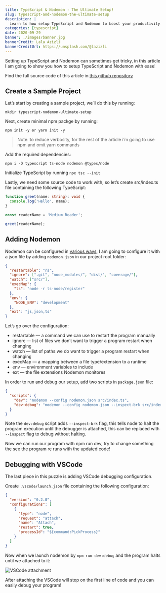 ```yaml
---
title: TypeScript & Nodemon - The Ultimate Setup!
slug: typescript-and-nodemon-the-ultimate-setup
description: |
  Learn to how setup TypeScript and Nodemon to boost your productivity and develop with ease!
categories: [typescript]
date: 2020-09-29
banner: ./images/banner.jpg
bannerCredit: Lala Azizli
bannerCreditUrl: https://unsplash.com/@lazizli
---
```


Setting up TypeScript and Nodemon can sometimes get tricky, in this article I am going to show you how to setup TypeScript and Nodemon with ease!

Find the full source code of this article in [this github repository](https://github.com/talohana/typescript-nodemon-ultimate-setup)

## Create a Sample Project

Let’s start by creating a sample project, we’ll do this by running:

```shell
mkdir typescript-nodemon-ultimate-setup
```

Next, create minimal npm packge by running:

```shell
npm init -y or yarn init -y
```

> Note: to reduce verbosity, for the rest of the article i’m going to use npm and omit yarn commands

Add the required dependencies:

```shell
npm i -D typescript ts-node nodemon @types/node
```

Initialize TypeScript by running `npx tsc --init`

Lastly, we need some source code to work with, so let’s create src/index.ts file containing the following TypeScript:

```ts
function greet(name: string): void {
  console.log('Hello', name);
}

const readerName = 'Medium Reader';

greet(readerName);
```

## Adding Nodemon

Nodemon can be configured in [various ways](https://github.com/remy/nodemon#config-files),
I am going to configure it with a json file by adding `nodemon.json` in our project root folder:

```json
{
  "restartable": "rs",
  "ignore": [".git", "node_modules/", "dist/", "coverage/"],
  "watch": ["src/"],
  "execMap": {
    "ts": "node -r ts-node/register"
  },
  "env": {
    "NODE_ENV": "development"
  },
  "ext": "js,json,ts"
}
```

Let’s go over the configuration:

- restartable — a command we can use to restart the program manually
- ignore — list of files we don’t want to trigger a program restart when changing
- watch — list of paths we do want to trigger a program restart when changing
- execMap — a mapping between a file type/extension to a runtime
- env — environment variables to include
- ext — the file extensions Nodemon monitores

In order to run and debug our setup, add two scripts in `package.json` file:

```json
{
  "scripts": {
    "dev": "nodemon --config nodemon.json src/index.ts",
    "dev:debug": "nodemon --config nodemon.json --inspect-brk src/index.ts"
  }
}
```

Note the `dev:debug` script adds `--inspect-brk` flag, this tells node to halt the program execution until the debugger is attached, this can be replaced with
`--inspect` flag to debug without halting.

Now we can run our program with npm run dev, try to change something the see the program re runs with the updated code!

## Debugging with VSCode

The last piece in this puzzle is adding VSCode debugging configuration.

Create `.vscode/launch.json` file containing the following configuration:

```json
{
  "version": "0.2.0",
  "configurations": [
    {
      "type": "node",
      "request": "attach",
      "name": "Attach",
      "restart": true,
      "processId": "${command:PickProcess}"
    }
  ]
}
```

Now when we launch nodemon by `npm run dev:debug` and the program halts until we attached to it:

![VSCode attachment](./images/attach.png)

After attaching the VSCode will stop on the first line of code and you can easily debug your program!
